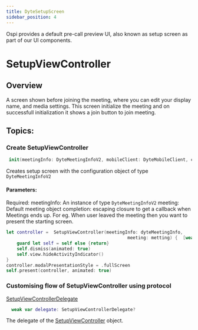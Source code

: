 ```yaml
---
title: DyteSetupScreen
sidebar_position: 4
---
```


Ospi provides a default pre-call preview UI, also known as setup screen as part of our UI components.

# SetupViewController

## Overview

A screen shown before joining the meeting, where you can edit your display name,
and media settings. This screen initialize the meeting and on successfull initialization
it shows a join button to join meeting.

## Topics:

### Create SetupViewController

```swift
 init(meetingInfo: DyteMeetingInfoV2, mobileClient: DyteMobileClient, completion:@escaping()->Void)

```

Creates setup screen with the configuration object of type `DyteMeetingInfoV2`

#### Parameters:

Required:
meetingInfo: An instance of type `DyteMeetingInfoV2`
meeting: Default meeting object
completion: escaping closure to get a callback when Meetings ends up. For eg. When user leaved the meeting then
you want to present the starting screen.

```swift
let controller =  SetupViewController(meetingInfo: dyteMeetingInfo,
                                              meeting: metting) {  [weak self] in
    guard let self = self else {return}
    self.dismiss(animated: true)
    self.view.hideActivityIndicator()
}
controller.modalPresentationStyle = .fullScreen
self.present(controller, animated: true)

```

### Customising flow of SetupViewController using protocol

[SetupViewControllerDelegate](/ios/components/dyte-setup-screen-delegate)

```swift
  weak var delegate: SetupViewControllerDelegate?
```

The delegate of the [SetupViewController](/ios/components/dyte-setup-screen) object.
